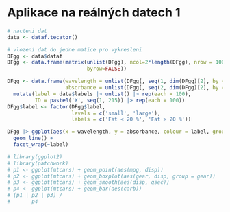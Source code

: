 # Aplikace na reálných datech 1

```r
# nacteni dat 
data <- dataf.tecator()
```

```r
# vlozeni dat do jedne matice pro vykresleni
DFgg <- data$dataf
DFgg <- data.frame(matrix(unlist(DFgg), ncol=2*length(DFgg), nrow = 100,
                          byrow=FALSE))

DFgg <- data.frame(wavelength = unlist(DFgg[, seq(1, dim(DFgg)[2], by = 2)]),
                   absorbance = unlist(DFgg[, seq(2, dim(DFgg)[2], by = 2)])) |>
  mutate(label = data$labels |> unlist() |> rep(each = 100),
         ID = paste0('X', seq(1, 215)) |> rep(each = 100))
DFgg$label <- factor(DFgg$label, 
                     levels = c('small', 'large'), 
                     labels = c('Fat < 20 %', 'Fat > 20 %'))

DFgg |> ggplot(aes(x = wavelength, y = absorbance, colour = label, group = ID)) + 
  geom_line() + 
  facet_wrap(~label)
```

```r
# library(ggplot2)
# library(patchwork)
# p1 <- ggplot(mtcars) + geom_point(aes(mpg, disp))
# p2 <- ggplot(mtcars) + geom_boxplot(aes(gear, disp, group = gear))
# p3 <- ggplot(mtcars) + geom_smooth(aes(disp, qsec)) 
# p4 <- ggplot(mtcars) + geom_bar(aes(carb)) 
# (p1 | p2 | p3) / 
#       p4
```
